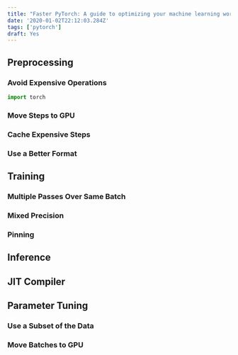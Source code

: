 ```yaml
---
title: "Faster PyTorch: A guide to optimizing your machine learning workflows"
date: '2020-01-02T22:12:03.284Z'
tags: ['pytorch']
draft: Yes
---
```


## Preprocessing

### Avoid Expensive Operations

```python
import torch


```

### Move Steps to GPU

### Cache Expensive Steps

### Use a Better Format

## Training

### Multiple Passes Over Same Batch

### Mixed Precision


### Pinning

## Inference

## JIT Compiler

## Parameter Tuning

### Use a Subset of the Data

### Move Batches to GPU

